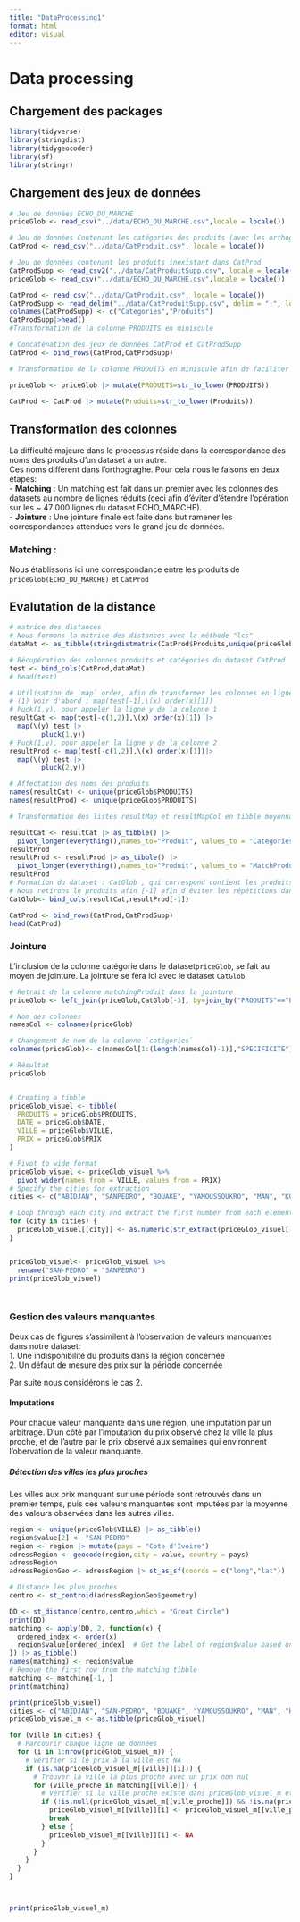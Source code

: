 ```yaml
---
title: "DataProcessing1"
format: html
editor: visual
---
```


# Data processing

## Chargement des packages

```r
library(tidyverse)
library(stringdist)
library(tidygeocoder)
library(sf)
library(stringr)
```

## Chargement des jeux de données

```r
# Jeu de données ECHO_DU_MARCHE
priceGlob <- read_csv("../data/ECHO_DU_MARCHE.csv",locale = locale())

# Jeu de données Contenant les catégories des produits (avec les orthographes approximatifs)
CatProd <- read_csv("../data/CatProduit.csv", locale = locale())

# Jeu de données contenant les produits inexistant dans CatProd
CatProdSupp <- read_csv2("../data/CatProduitSupp.csv", locale = locale())
priceGlob <- read_csv("../data/ECHO_DU_MARCHE.csv",locale = locale())

CatProd <- read_csv("../data/CatProduit.csv", locale = locale())
CatProdSupp <- read_delim("../data/CatProduitSupp.csv", delim = ";", locale = locale())
colnames(CatProdSupp) <- c("Categories","Produits")
CatProdSupp|>head()
#Transformation de la colonne PRODUITS en miniscule

# Concaténation des jeux de données CatProd et CatProdSupp
CatProd <- bind_rows(CatProd,CatProdSupp)

# Transformation de la colonne PRODUITS en miniscule afin de faciliter le matching

priceGlob <- priceGlob |> mutate(PRODUITS=str_to_lower(PRODUITS))

CatProd <- CatProd |> mutate(Produits=str_to_lower(Produits))

```

## Transformation des colonnes

La difficulté majeure dans le processus réside dans la correspondance des noms des produits d'un dataset à un autre.\
Ces noms diffèrent dans l'orthograghe. Pour cela nous le faisons en deux étapes:\
- **Matching** : Un matching est fait dans un premier avec les colonnes des datasets au nombre de lignes réduits (ceci afin d'éviter d'étendre l'opération sur les \~ 47 000 lignes du dataset ECHO_MARCHE).\
- **Jointure** : Une jointure finale est faite dans but ramener les correspondances attendues vers le grand jeu de données.\

### Matching :

Nous établissons ici une correspondance entre les produits de `priceGlob(ECHO_DU_MARCHE)` et `CatProd`

## Evalutation de la distance

```r

# matrice des distances
# Nous formons la matrice des distances avec la méthode "lcs"
dataMat <- as_tibble(stringdistmatrix(CatProd$Produits,unique(priceGlob$PRODUITS),method ='lcs'))

# Récupération des colonnes produits et catégories du dataset CatProd
test <- bind_cols(CatProd,dataMat)
# head(test)

# Utilisation de `map` order, afin de transformer les colonnes en lignes et opérer sur elles
# (1) Voir d'abord : map(test[-1],\(x) order(x)[1])
# Puck(1,y), pour appeler la ligne y de la colonne 1
resultCat <- map(test[-c(1,2)],\(x) order(x)[1]) |>
  map(\(y) test |>
        pluck(1,y))
# Puck(1,y), pour appeler la ligne y de la colonne 2
resultProd <- map(test[-c(1,2)],\(x) order(x)[1])|>
  map(\(y) test |>
        pluck(2,y))

# Affectation des noms des produits
names(resultCat) <- unique(priceGlob$PRODUITS)
names(resultProd) <- unique(priceGlob$PRODUITS)

# Transformation des listes resultMap et resultMapCol en tibble moyennant un pivotement

resultCat <- resultCat |> as_tibble() |>
  pivot_longer(everything(),names_to="Produit", values_to = "Categories")
resultProd
resultProd <- resultProd |> as_tibble() |>
  pivot_longer(everything(),names_to="Produit", values_to = "MatchProduit")
resultProd
# Formation du dataset : CatGlob , qui correspond contient les produits et leurs catégories
# Nous retirons le produits afin [-1] afin d'éviter les répétitions dans les colonnes
CatGlob<- bind_cols(resultCat,resultProd[-1])

CatProd <- bind_rows(CatProd,CatProdSupp)
head(CatProd)


```

### Jointure

L'inclusion de la colonne catégorie dans le dataset`priceGlob`, se fait au moyen de jointure. La jointure se fera ici avec le dataset `CatGlob`

```r
# Retrait de la colonne matchingProduit dans la jointure
priceGlob <- left_join(priceGlob,CatGlob[-3], by=join_by("PRODUITS"=="Produit"),keep = FALSE)

# Nom des colonnes
namesCol <- colnames(priceGlob)

# Changement de nom de la colonne `catégories`
colnames(priceGlob)<- c(namesCol[1:(length(namesCol)-1)],"SPECIFICITE")

# Résultat
priceGlob


# Creating a tibble
priceGlob_visuel <- tibble(
  PRODUITS = priceGlob$PRODUITS,
  DATE = priceGlob$DATE,
  VILLE = priceGlob$VILLE,
  PRIX = priceGlob$PRIX
)

# Pivot to wide format
priceGlob_visuel <- priceGlob_visuel %>%
  pivot_wider(names_from = VILLE, values_from = PRIX)
# Specify the cities for extraction
cities <- c("ABIDJAN", "SANPEDRO", "BOUAKE", "YAMOUSSOUKRO", "MAN", "KORHOGO")

# Loop through each city and extract the first number from each element in the corresponding column
for (city in cities) {
  priceGlob_visuel[[city]] <- as.numeric(str_extract(priceGlob_visuel[[city]], "\\d+"))
}


priceGlob_visuel<- priceGlob_visuel %>%
  rename("SAN-PEDRO" = "SANPEDRO")
print(priceGlob_visuel)




```

### Gestion des valeurs manquantes

Deux cas de figures s'assimilent à l'observation de valeurs manquantes dans notre dataset:\
1. Une indisponibilité du produits dans la région concernée\
2. Un défaut de mesure des prix sur la période concernée\

Par suite nous considérons le cas 2.

#### Imputations

Pour chaque valeur manquante dans une région, une imputation par un arbitrage. D'un côté par l'imputation du prix observé chez la ville la plus proche, et de l'autre par le prix observé aux semaines qui environnent l'obervation de la valeur manquante.

##### Détection des villes les plus proches

Les villes aux prix manquant sur une période sont retrouvés dans un premier temps, puis ces valeurs manquantes sont imputées par la moyenne des valeurs observées dans les autres villes.

```r
region <- unique(priceGlob$VILLE) |> as_tibble()
region$value[2] <- "SAN-PEDRO"
region <- region |> mutate(pays = "Cote d'Ivoire")
adressRegion <- geocode(region,city = value, country = pays)
adressRegion 
adressRegionGeo <- adressRegion |> st_as_sf(coords = c("long","lat")) |> st_set_crs(4326)

# Distance les plus proches
centro <- st_centroid(adressRegionGeo$geometry) 

DD <- st_distance(centro,centro,which = "Great Circle")
print(DD)
matching <- apply(DD, 2, function(x) {
  ordered_index <- order(x)
  region$value[ordered_index]  # Get the label of region$value based on the ordered index
}) |> as_tibble()
names(matching) <- region$value
# Remove the first row from the matching tibble
matching <- matching[-1, ]
print(matching)

```

```r
print(priceGlob_visuel)
cities <- c("ABIDJAN", "SAN-PEDRO", "BOUAKE", "YAMOUSSOUKRO", "MAN", "KORHOGO")
priceGlob_visuel_m <- as.tibble(priceGlob_visuel)

for (ville in cities) {
  # Parcourir chaque ligne de données
  for (i in 1:nrow(priceGlob_visuel_m)) {
    # Vérifier si le prix à la ville est NA
    if (is.na(priceGlob_visuel_m[[ville]][i])) {
      # Trouver la ville la plus proche avec un prix non nul
      for (ville_proche in matching[[ville]]) {
        # Vérifier si la ville proche existe dans priceGlob_visuel_m et si son prix n'est pas NA
        if (!is.null(priceGlob_visuel_m[[ville_proche]]) && !is.na(priceGlob_visuel_m[[ville_proche]][i])) {
          priceGlob_visuel_m[[ville]][i] <- priceGlob_visuel_m[[ville_proche]][i]
          break
        } else {
          priceGlob_visuel_m[[ville]][i] <- NA
        }
      }
    }
  }
}



print(priceGlob_visuel_m)

```
